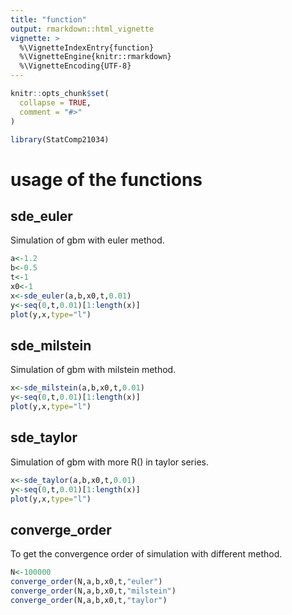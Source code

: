 ```yaml
---
title: "function"
output: rmarkdown::html_vignette
vignette: >
  %\VignetteIndexEntry{function}
  %\VignetteEngine{knitr::rmarkdown}
  %\VignetteEncoding{UTF-8}
---
```


```r
knitr::opts_chunk$set(
  collapse = TRUE,
  comment = "#>"
)
```

```r
library(StatComp21034)
```

# usage of the functions

## sde_euler

Simulation of gbm with euler method.
```r
a<-1.2
b<-0.5
t<-1
x0<-1
x<-sde_euler(a,b,x0,t,0.01)
y<-seq(0,t,0.01)[1:length(x)]
plot(y,x,type="l")
```

## sde_milstein

Simulation of gbm with milstein method.

```r
x<-sde_milstein(a,b,x0,t,0.01)
y<-seq(0,t,0.01)[1:length(x)]
plot(y,x,type="l")
```

## sde_taylor

Simulation of gbm with more R() in taylor series.

```r
x<-sde_taylor(a,b,x0,t,0.01)
y<-seq(0,t,0.01)[1:length(x)]
plot(y,x,type="l")
```

## converge_order

To get the convergence order of simulation with different method.
```r
N<-100000
converge_order(N,a,b,x0,t,"euler")
converge_order(N,a,b,x0,t,"milstein")
converge_order(N,a,b,x0,t,"taylor")
```